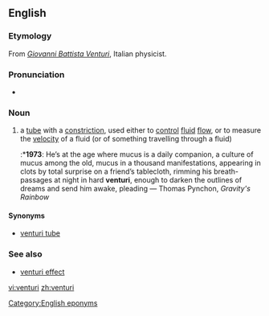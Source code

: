 ==English==

{{wikipedia}}
===Etymology===
From ''[[w:Giovanni Battista Venturi|Giovanni Battista Venturi]]'', Italian physicist.

===Pronunciation===
* {{IPA|/vɛn'tjʊəri/}}

===Noun===
{{en-noun|venturi}}

# a [[tube]] with a [[constriction]], used either to [[control]] [[fluid]] [[flow]], or to measure the [[velocity]] of a fluid (or of something travelling through a fluid)
#:*'''1973''': He’s at the age where mucus is a daily companion, a culture of mucus among the old, mucus in a thousand manifestations, appearing in clots by total surprise on a friend’s tablecloth, rimming his breath-passages at night in hard '''venturi''', enough to darken the outlines of dreams and send him awake, pleading — Thomas Pynchon, ''Gravity's Rainbow''

====Synonyms====
*[[venturi tube]]

===See also===
*[[venturi effect]]

[[Category:English eponyms]]

[[vi:venturi]]
[[zh:venturi]]